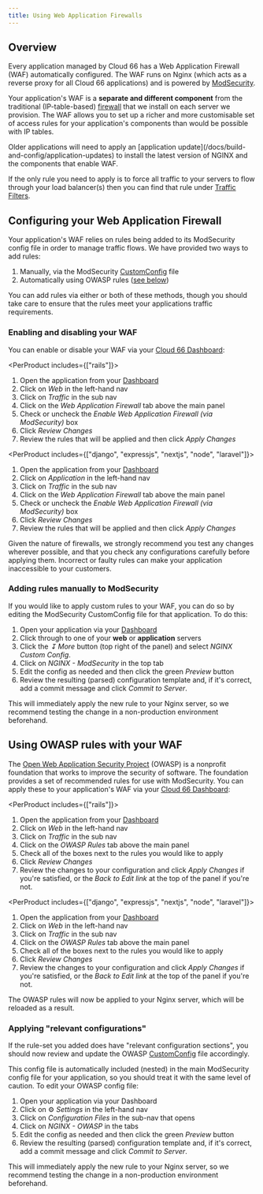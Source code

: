 ```yaml
---
title: Using Web Application Firewalls
---
```


## Overview

Every application managed by Cloud 66 has a Web Application Firewall (WAF) automatically configured. The WAF runs on Nginx (which acts as a reverse proxy for all Cloud 66 applications) and is powered by [ModSecurity](https://github.com/SpiderLabs/ModSecurity). 

Your application's WAF is a **separate and different component** from the traditional (IP-table-based) [firewall](/docs/security/firewall-rule) that we install on each server we provision. The WAF allows you to set up a richer and more customisable set of access rules for your application's components than would be possible with IP tables.

<Callout type="info" title="Nginx may need to be updated">
 Older applications will need to apply an [application update](/docs/build-and-config/application-updates) to install the latest version of NGINX and the components that enable WAF. 
</Callout>

If the only rule you need to apply is to force all traffic to your servers to flow through your load balancer(s) then you can find that rule under [Traffic Filters](/docs/networking/network-configuration).

## Configuring your Web Application Firewall

Your application's WAF relies on rules being added to its ModSecurity config file in order to manage traffic flows. We have provided two ways to add rules:

1. Manually, via the ModSecurity [CustomConfig](/docs/custom-config/custom-config) file
2. Automatically using OWASP rules ([see below](#using-owasp-rules-with-your-waf))

You can add rules via either or both of these methods, though you should take care to ensure that the rules meet your applications traffic requirements.

### Enabling and disabling your WAF

You can enable or disable your WAF via your [Cloud 66 Dashboard](https://app.cloud66.com/):

<PerProduct includes={["rails"]}>
1. Open the application from your [Dashboard](https://app.cloud66.com/dashboard)
2. Click on *Web* in the left-hand nav
3. Click on *Traffic* in the sub nav
4. Click on the *Web Application Firewall* tab above the main panel
5. Check or uncheck the *Enable Web Application Firewall (via ModSecurity)* box 
6. Click *Review Changes* 
7. Review the rules that will be applied and then click *Apply Changes* 
</PerProduct>

<PerProduct includes={["django", "expressjs", "nextjs", "node", "laravel"]}>
1. Open the application from your [Dashboard](https://app.cloud66.com/dashboard)
2. Click on *Application* in the left-hand nav
3. Click on *Traffic* in the sub nav
4. Click on the *Web Application Firewall* tab above the main panel
5. Check or uncheck the *Enable Web Application Firewall (via ModSecurity)* box 
6. Click *Review Changes* 
7. Review the rules that will be applied and then click *Apply Changes* 
</PerProduct>

<Callout type="error" title="Test your changes carefully">
Given the nature of firewalls, we strongly recommend you test any changes wherever possible, and that you check any configurations carefully before applying them. Incorrect or faulty rules can make your application inaccessible to your customers.
</Callout>

### Adding rules manually to ModSecurity

If you would like to apply custom rules to your WAF, you can do so by editing the ModSecurity CustomConfig file for that application. To do this:

1. Open your application via your [Dashboard](https://app.cloud66.com/)
2. Click through to one of your **web** or **application** servers
3. Click the *&#8615; More* button (top right of the panel) and select *NGINX Custom Config*.
4. Click on *NGINX - ModSecurity* in the top tab
5. Edit the config as needed and then click the green *Preview* button
6. Review the resulting (parsed) configuration template and, if it's correct, add a commit message and click *Commit to Server*.  

This will immediately apply the new rule to your Nginx server, so we recommend testing the change in a non-production environment beforehand. 

## Using OWASP rules with your WAF

The [Open Web Application Security Project](https://owasp.org/about/) (OWASP) is a nonprofit foundation that works to improve the security of software. The foundation provides a set of recommended rules for use with ModSecurity. You can apply these to your application's WAF via your [Cloud 66 Dashboard](https://app.cloud66.com/):

<PerProduct includes={["rails"]}>
1. Open the application from your [Dashboard](https://app.cloud66.com/dashboard)
2. Click on *Web* in the left-hand nav
3. Click on *Traffic* in the sub nav 
4. Click on the *OWASP Rules* tab above the main panel
6. Check all of the boxes next to the rules you would like to apply
7. Click *Review Changes* 
8. Review the changes to your configuration and click *Apply Changes* if you're satisfied, or the *Back to Edit link* at the top of the panel if you're not.
</PerProduct>

<PerProduct includes={["django", "expressjs", "nextjs", "node", "laravel"]}>
1. Open the application from your [Dashboard](https://app.cloud66.com/dashboard)
2. Click on *Web* in the left-hand nav
3. Click on *Traffic* in the sub nav 
4. Click on the *OWASP Rules* tab above the main panel
6. Check all of the boxes next to the rules you would like to apply
7. Click *Review Changes* 
8. Review the changes to your configuration and click *Apply Changes* if you're satisfied, or the *Back to Edit link* at the top of the panel if you're not.
</PerProduct>

The OWASP rules will now be applied to your Nginx server, which will be reloaded as a result. 

### Applying "relevant configurations"

If the rule-set you added does have "relevant configuration sections", you should now review and update the OWASP [CustomConfig](/docs/custom-config/custom-config) file accordingly. 

This config file is automatically included (nested) in the main ModSecurity config file for your application, so you should treat it with the same level of caution. To edit your OWASP config file: 

1. Open your application via your Dashboard
2. Click on ⚙️ *Settings* in the left-hand nav
3. Click on *Configuration Files* in the sub-nav that opens
4. Click on *NGINX - OWASP* in the tabs
5. Edit the config as needed and then click the green *Preview* button
6. Review the resulting (parsed) configuration template and, if it's correct, add a commit message and click *Commit to Server*.  

This will immediately apply the new rule to your Nginx server, so we recommend testing the change in a non-production environment beforehand.